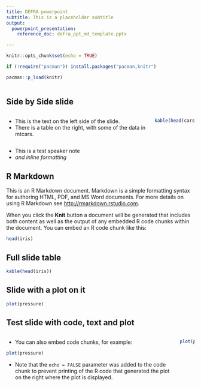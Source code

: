 ```yaml
---
title: DEFRA powerpoint
subtitle: This is a placeholder subtitle
output: 
  powerpoint_presentation:
    reference_doc: defra_ppt_md_template.pptx

---
```


```r
knitr::opts_chunk$set(echo = TRUE)

if (!require("pacman")) install.packages("pacman,knitr")

pacman::p_load(knitr)
  
```

## Side by Side slide

:::::::::::::: {.columns}
::: {.column}
* This is the text on the left side of the slide.
* There is a table on the right, with some of the data in mtcars.
:::
::: {.column}
```r
kable(head(cars))
```
:::
::::::::::::::
::: notes
- This is a test speaker note
- *and inline formatting*
:::
  


## R Markdown

This is an R Markdown document. Markdown is a simple formatting syntax for authoring HTML, PDF, and MS Word documents. For more details on using R Markdown see <http://rmarkdown.rstudio.com>.

When you click the **Knit** button a document will be generated that includes both content as well as the output of any embedded R code chunks within the document. You can embed an R code chunk like this:

```r
head(iris)
```

## Full slide table

```r
kable(head(iris))
```


## Slide with a plot on it



```r
plot(pressure)
```




## Test slide with code, text and plot

:::::::::::::: {.columns}
::: {.column}
- You can also embed code chunks, for example:
```r
plot(pressure)
```
- Note that the `echo = FALSE` parameter was added to the code chunk to prevent printing of the R code that generated the plot on the right where the plot is displayed.
:::
::: {.column}
```r
plot(pressure)
```
:::
::::::::::::::